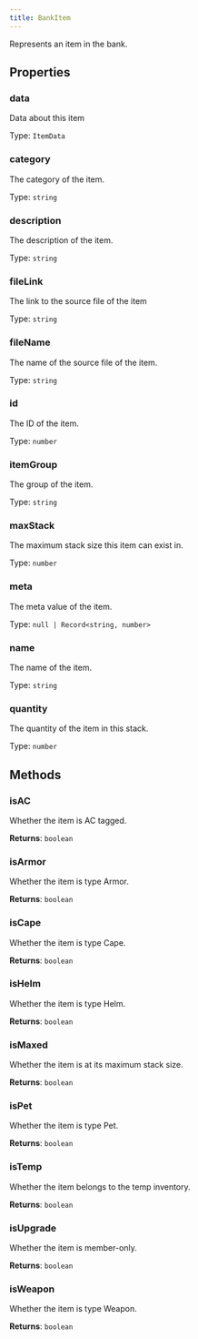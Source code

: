 ```yaml
---
title: BankItem
---
```



Represents an item in the bank.


## Properties
### data


Data about this item


Type: `ItemData`


### category <Badge text="Getter" size="small" />	


The category of the item.


Type: `string`


### description <Badge text="Getter" size="small" />	


The description of the item.


Type: `string`


### fileLink <Badge text="Getter" size="small" />	


The link to the source file of the item


Type: `string`


### fileName <Badge text="Getter" size="small" />	


The name of the source file of the item.


Type: `string`


### id <Badge text="Getter" size="small" />	


The ID of the item.


Type: `number`


### itemGroup <Badge text="Getter" size="small" />	


The group of the item.


Type: `string`


### maxStack <Badge text="Getter" size="small" />	


The maximum stack size this item can exist in.


Type: `number`


### meta <Badge text="Getter" size="small" />	


The meta value of the item.


Type: `null | Record<string, number>`


### name <Badge text="Getter" size="small" />	


The name of the item.


Type: `string`


### quantity <Badge text="Getter" size="small" />	


The quantity of the item in this stack.


Type: `number`


## Methods

### isAC

Whether the item is AC tagged.



**Returns**: `boolean`

### isArmor

Whether the item is type Armor.



**Returns**: `boolean`

### isCape

Whether the item is type Cape.



**Returns**: `boolean`

### isHelm

Whether the item is type Helm.



**Returns**: `boolean`

### isMaxed

Whether the item is at its maximum stack size.



**Returns**: `boolean`

### isPet

Whether the item is type Pet.



**Returns**: `boolean`

### isTemp

Whether the item belongs to the temp inventory.



**Returns**: `boolean`

### isUpgrade

Whether the item is member-only.



**Returns**: `boolean`

### isWeapon

Whether the item is type Weapon.



**Returns**: `boolean`
